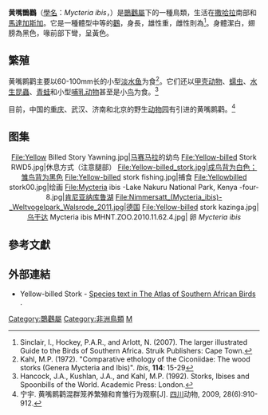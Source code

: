 {{Speciesbox
| name = 黄嘴䴉鸛
| status = LC
| status_system = IUCN3.1
| status_ref = <ref name=IUCN>{{IUCN|id=22697654 |title=''Mycteria ibis'' |assessors=[[BirdLife_International|BirdLife International]]  |version=2019.3 |year=2016 |accessdate=1 October 2016}} 資料庫資料包含說明此物種被編入無危級別的原因</ref>
| image = Yellow-billed Stork (Mycteria ibis) (6045310265).jpg
| image_width = 260px
| image_caption = 成鳥，攝於[[南非|南非]][[克留格爾國家公園|克魯格國家公園]]
| image2 = Yellow-billed Stork (juvenile) (28171748992).jpg
| image2_width = 260px
| image2_caption = 亞成鳥，攝於[[坦尚尼亞|坦尚尼亞]][[曼雅拉湖國家公園|曼雅拉湖國家公園]]
| taxon = Mycteria ibis
| authority = ([[Carolus_Linnaeus|Linnaeus]], 1766)
| synonyms =
* ''Tantalus ibis''<br />{{small|Linnaeus, 1766}}
}}
'''黄嘴䴉鸛'''（[[學名|學名]]：''Mycteria ibis''，{{lang-en|Yellow-billed stork}}）是[[䴉鸛屬|䴉鸛屬]]下的一種鳥類，生活在[[撒哈拉|撒哈拉]]南部和[[馬達加斯加|馬達加斯加]]。它是一種體型中等的[[鸛|鸛]]，身長{{convert|97|cm}}，雄性重{{convert|2.3|kg}}，雌性則為{{convert|1.9|kg}}<ref>Sinclair, I., Hockey, P.A.R., and Arlott, N. (2007). The larger illustrated Guide to the Birds of Southern Africa. Struik Publishers: Cape Town.</ref>。身體潔白，翅膀為黑色，喙前部下彎，呈黃色。

==繁殖==
黄嘴鹮鹳主要以60-100mm长的小型[[淡水鱼|淡水鱼]]为食<ref>Kahl, M.P. (1972). "Comparative ethology of the Ciconiidae: The wood storks (Genera Mycteria and Ibis)". ''Ibis'', '''114''': 15-29</ref>。它们还以[[甲壳亚门|甲壳动物]]、[[蠕虫|蠕虫]]、[[水生昆蟲|水生昆蟲]]、[[无尾目|青蛙]]和小型[[哺乳动物|哺乳动物]]甚至是小[[鸟|鸟]]为食。<ref>Hancock, J.A., Kushlan, J.A., and Kahl, M.P. (1992). Storks, Ibises and Spoonbills of the World. Academic Press: London.</ref>

目前，中国的[[重庆|重庆]]、武汉、济南和北京的野生[[动物园|动物园]]有引进的黄嘴鹮鹳。<ref>宁宇. 黄嘴鹮鹳混群笼养繁殖和育雏行为观察[J]. [[四川|四川]]动物, 2009, 28(6):910-912.{{ISSN|1000-7083}}</ref>

==图集==
<center>
<gallery widths="167px" heights="125px" >
File:Yellow Billed Story Yawning.jpg|[[马赛马拉|马赛马拉]]的幼鸟
File:Yellow-billed Stork RWD5.jpg|休息方式（注意腿部）
File:Yellow-billed_stork.jpg|成鸟背为白色；雏鸟背为黑色
File:Yellow-billed stork fishing.jpg|捕食
File:Yellowbilled stork00.jpg|绘画
File:Mycteria ibis -Lake Nakuru National Park, Kenya -four-8.jpg|[[肯尼亚|肯尼亚]][[纳库鲁湖|纳库鲁湖]]
File:Nimmersatt_(Mycteria_ibis)-_Weltvogelpark_Walsrode_2011.jpg|[[德国|德国]]
File:Yellow-billed stork kazinga.jpg|[[乌干达|乌干达]]
Mycteria ibis MHNT.ZOO.2010.11.62.4.jpg| 卵 ''Mycteria ibis''  
</gallery>
</center>

== 參考文獻==
{{Commons category|Mycteria ibis}}
{{Wikispecies|Mycteria ibis}}
{{reflist}}

==外部連結==
* Yellow-billed Stork - [http://sabap2.adu.org.za/docs/sabap1/090.pdf Species text in The Atlas of Southern African Birds] {{Wayback|url=http://sabap2.adu.org.za/docs/sabap1/090.pdf |date=20121021090331 }}.

{{鸛科}}
{{Taxonbar|from=Q655510}}
[[Category:䴉鸛屬|Category:䴉鸛屬]]
[[Category:非洲鳥類|Category:非洲鳥類]]
[[Category:1766年描述的鳥類|M]]